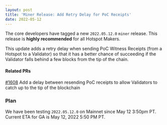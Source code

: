 ```yaml
---
layout: post
title: 'Miner Release: Add Retry Delay for PoC Receipts'
date: 2022-05-12
---
```


The core developers have tagged a new `2022.05.12.0` `miner` release. This release is **highly
recommended** for all Hotspot Makers.

This update adds a retry delay when sending PoC Witness Receipts (from a Hotspot to a Validator) so
that it has a better chance of succeeding if the Validator falls behind a few blocks from the tip of
the chain.

#### Related PRs

[#1608](https://github.com/helium/miner/pull/1608) Add a delay between resending PoC receipts to
allow Validators to catch up to the tip of the blockchain

### Plan

We have been testing `2022.05.12.0` on Mainnet since May 12 3:50pm PT. Current ETA for GA is May 12,
2022 5:50 PM PT.
